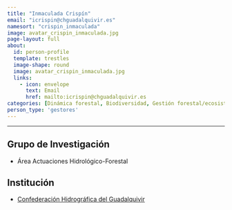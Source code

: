 ```yaml
---
title: "Inmaculada Crispín"
email: "icrispin@chguadalquivir.es"  
namesort: "crispin_inmaculada"
image: avatar_crispin_inmaculada.jpg
page-layout: full
about: 
  id: person-profile
  template: trestles
  image-shape: round
  image: avatar_crispin_inmaculada.jpg
  links:
    - icon: envelope
      text: Email
      href: mailto:icrispin@chguadalquivir.es
categories: [Dinámica forestal, Biodiversidad, Gestión forestal/ecosistemas, Selvicultura, Restauración, Desertificación , Erosión de suelos]
person_type: 'gestores'
---
```

 
<hr>

:::{#person-profile}

## Grupo de Investigación
- Área Actuaciones Hidrológico-Forestal

## Institución
- [Confederación Hidrográfica del Guadalquivir](https://www.chguadalquivir.es/inicio)

:::

